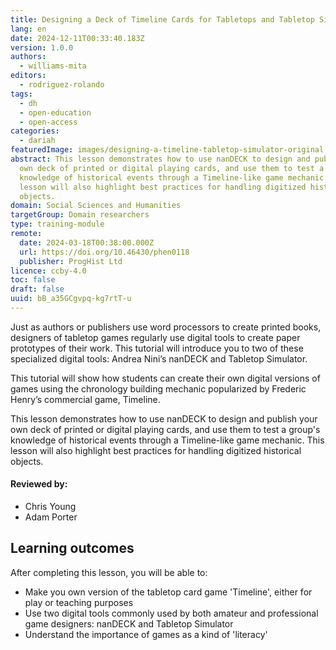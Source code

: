 ```yaml
---
title: Designing a Deck of Timeline Cards for Tabletops and Tabletop Simulator
lang: en
date: 2024-12-11T00:33:40.183Z
version: 1.0.0
authors:
  - williams-mita
editors:
  - rodriguez-rolando
tags:
  - dh
  - open-education
  - open-access
categories:
  - dariah
featuredImage: images/designing-a-timeline-tabletop-simulator-original.png
abstract: This lesson demonstrates how to use nanDECK to design and publish your
  own deck of printed or digital playing cards, and use them to test a group's
  knowledge of historical events through a Timeline-like game mechanic. This
  lesson will also highlight best practices for handling digitized historical
  objects.
domain: Social Sciences and Humanities
targetGroup: Domain researchers
type: training-module
remote:
  date: 2024-03-18T00:38:00.000Z
  url: https://doi.org/10.46430/phen0118
  publisher: ProgHist Ltd
licence: ccby-4.0
toc: false
draft: false
uuid: bB_a35GCgvpq-kg7rtT-u
---
```

Just as authors or publishers use word processors to create printed books, designers of tabletop games regularly use digital tools to create paper prototypes of their work. This tutorial will introduce you to two of these specialized digital tools: Andrea Nini’s nanDECK and Tabletop Simulator.

This tutorial will show how students can create their own digital versions of games using the chronology building mechanic popularized by Frederic Henry’s commercial game, Timeline.

This lesson demonstrates how to use nanDECK to design and publish your own deck of printed or digital playing cards, and use them to test a group's knowledge of historical events through a Timeline-like game mechanic. This lesson will also highlight best practices for handling digitized historical objects.

#### Reviewed by:    
- Chris Young 
- Adam Porter

## Learning outcomes

After completing this lesson, you will be able to:

- Make you own version of the tabletop card game 'Timeline', either for play or teaching purposes
- Use two digital tools commonly used by both amateur and professional game designers: nanDECK and Tabletop Simulator
- Understand the importance of games as a kind of 'literacy' 

<ExternalResource title="Interested in learning more?" subtitle="Check out this lesson on Programming Historian's website" url="https://doi.org/10.46430/phen0118" />

